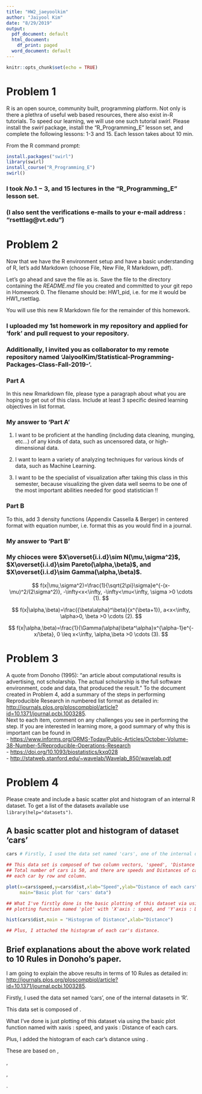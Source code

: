 ```yaml
---
title: "HW2_jaeyoolkim"
author: "Jaiyool Kim"
date: "8/29/2019"
output:
  pdf_document: default
  html_document:
    df_print: paged
  word_document: default
---
```


```r
knitr::opts_chunk$set(echo = TRUE)
```

# Problem 1

R is an open source, community built, programming platform.  Not only is there a plethra of useful web based resources, there also exist in-R tutorials.  To speed our learning, we will use one such tutorial _swirl_.  Please install the _swirl_ package, install the "R_Programming_E" lesson set, and complete the following lessons: 1-3 and 15.  Each lesson takes about 10 min.  

From the R command prompt:  

```r
install.packages("swirl")  
library(swirl)  
install_course("R_Programming_E")  
swirl()  
```

### I took $No. 1-3,$ and $15$ lectures in the "R_Programming_E" lesson set. 

### (I also sent the verifications e-mails to your e-mail address : "rsettlag@vt.edu")

# Problem 2

Now that we have the R environment setup and have a basic understanding of R, let's add Markdown (choose File, New File, R Markdown, pdf).  

Let's go ahead and save the file as is.  Save the file to the directory containing the *README.md* file you created and committed to your git repo in Homework 0.  The filename should be: HW1_pid, i.e. for me it would be HW1_rsettlag.

You will use this new R Markdown file for the remainder of this homework.

### I uploaded my 1st homework in my repository and applied for 'fork' and pull request to your repository.
### Additionally, I invited you as collaborator to my remote repository named 'JaiyoolKim/Statistical-Programming-Packages-Class-Fall-2019-'.

### Part A
In this new Rmarkdown file, please type a paragraph about what you are hoping to get out of this class.  Include at least 3 specific desired learning objectives in list format.  

### My answer to 'Part A'
1. I want to be proficient at the handling (including data cleaning, munging, etc...) of any kinds of data, such as uncensored data, or high-dimensional data.

2. I want to learn a variety of analyzing techniques for various kinds of data, such as Machine Learning.

3. I want to be the specialist of visualization after taking this class in this semester, because visualizing the given data well seems to be one of the most important abilities needed for good statistician !!

### Part B
To this, add 3 density functions (Appendix Cassella & Berger) in centered format with equation number, i.e. format this as you would find in a journal.  

### My answer to 'Part B'
### My chioces were $X\overset{i.i.d}\sim N(\mu,\sigma^2)$,\hspace{2mm} $X\overset{i.i.d}\sim Pareto(\alpha,\beta)$,\hspace{2mm} and $X\overset{i.i.d}\sim Gamma(\alpha,\beta)$.
$$
f(x|\mu,\sigma^2)=\frac{1}{\sqrt{2\pi}\sigma}e^{-(x-\mu)^2/(2\sigma^2)},  -\infty<x<\infty, 
-\infty<\mu<\infty,  \sigma >0 \cdots (1).
$$

$$
f(x|\alpha,\beta)=\frac{{\beta\alpha}^\beta}{x^{\beta+1}},  a<x<\infty, 
\alpha>0,  \beta >0 \cdots (2).
$$

$$
f(x|\alpha,\beta)=\frac{1}{\Gamma(\alpha)\beta^\alpha}x^{\alpha-1}e^{-x/\beta},  0 \leq x<\infty,  
 \alpha,\beta >0 \cdots (3).
$$

# Problem 3

A quote from Donoho (1995): "an article about computational results is advertising, not scholarship. The actual scholarship is the full software environment, code and data, that produced the result."  To the document created in Problem 4, add a summary of the steps in performing Reproducible Research in numbered list format as detailed in:  
<http://journals.plos.org/ploscompbiol/article?id=10.1371/journal.pcbi.1003285>.  
\newline
Next to each item, comment on any challenges you see in performing the step.  If you are interested in learning more, a good summary of why this is important can be found in  
- <https://www.informs.org/ORMS-Today/Public-Articles/October-Volume-38-Number-5/Reproducible-Operations-Research>  
- <https://doi.org/10.1093/biostatistics/kxq028>  
- <http://statweb.stanford.edu/~wavelab/Wavelab_850/wavelab.pdf>





# Problem 4

Please create and include a basic scatter plot and histogram of an internal R dataset.  To get a list of the datasets available use `library(help="datasets")`.


## A basic scatter plot and histogram of dataset 'cars'
```r
cars # Firstly, I used the data set named 'cars', one of the internal datasets in 'R'.

## This data set is composed of two column vectors, 'speed', 'Distance'. 
## Total number of cars is 50, and there are speeds and Distances of cars corresponding to 
## each car by row and column.

plot(x=cars$speed,y=cars$dist,xlab="Speed",ylab="Distance of each cars",pch=2,col=2,
     main="Basic plot for 'cars' data") 

## What I've firstly done is the basic plotting of this dataset via using the basic 
## plotting function named 'plot' with 'X'axis : speed, and 'Y'axis : Distance of each car.

hist(cars$dist,main = "Histogram of Distance",xlab="Distance") 

## Plus, I attached the histogram of each car's distance.
```


## Brief explanations about the above work related to 10 Rules in Donoho's paper.

I am going to explain the above results in terms of 10 Rules as detailed in:  
<http://journals.plos.org/ploscompbiol/article?id=10.1371/journal.pcbi.1003285>.  

Firstly, I used the data set named 'cars', one of the internal datasets in 'R'.

This data set is composed of \textbf{two column vectors, 'Speed', 'Distance'}.

What I've done is just plotting of this dataset via using the basic plot function named \textbf{'plot'} with xaxis : speed, and yaxis : Distance of each cars.

Plus, I added the histogram of each car's distance using \textbf{'hist'}.

These are based on \textbf{Rule 1: For Every Result, Keep Track of How It Was Produced},

\textbf{Rule 7 :Always Store Raw Data behind Plots},

\textbf{Rule 9: Connect Textual Statements to Underlying Results},

\textbf{Rule 10: Provide Public Access to Scripts, Runs, and Results}.
